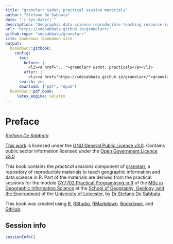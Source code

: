 ```yaml
---
title: "granolarr &sdot; practical session materials"
author: "Stefano De Sabbata"
date: "`r Sys.Date()`"
description: "Geographic data science reproducible teaching resource in R, Practical session materials"
url: 'https://sdesabbata.github.io/granolarr/'
github-repo: "sdesabbata/granolarr"
site: bookdown::bookdown_site
output:
  bookdown::gitbook:
    config:
      toc:
        before: |
          <li><a href="...">granolarr &sdot; practicals</a></li>
        after: |
          <li><a href="https://sdesabbata.github.io/granolarr/">granolarr</a></li>
      search: yes
      download: ["pdf", "epub"]
  bookdown::pdf_book:
     latex_engine: xelatex
---
```


# Preface {-}

*[Stefano De Sabbata](https://stefanodesabbata.com)*

[This work](https://github.com/sdesabbata/GY7702) is licensed under the [GNU General Public License v3.0](https://www.gnu.org/licenses/gpl-3.0.html). Contains public sector information licensed under the [Open Government Licence v3.0](http://www.nationalarchives.gov.uk/doc/open-government-licence).

This book contains the *practical sessions* component of [granolarr](https://github.com/sdesabbata/granolarr), a repository of reproducible materials to teach geographic information and data science in R. Part of the materials are derived from the practical sessions for the module [GY7702 Practical Programming in R](https://sdesabbata.github.io/GY7702/) of the [MSc in Geographic Information Science](https://le.ac.uk/courses/geographical-information-science-msc/2019) at the [School of Geography, Geology, and the Environment](https://le.ac.uk/gge) of the [University of Leicester](https://le.ac.uk/), by [Dr Stefano De Sabbata](https://stefanodesabbata.com/).

This book was created using [R](https://www.r-project.org/), [RStudio](https://www.rstudio.com/), [RMarkdown](https://rmarkdown.rstudio.com/), [Bookdown](https://bookdown.org/), and [GitHub](https://github.com/sdesabbata).



## Session info {-}
```r
sessionInfo()
```
